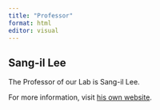```yaml
---
title: "Professor"
format: html
editor: visual
---
```


## Sang-il Lee

The Professor of our Lab is Sang-il Lee.

For more information, visit [his own website](https://sangillee.snu.ac.kr/).
